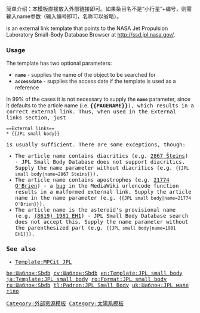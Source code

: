 {{Documentation subpage}}
<!-- PLEASE ADD CATEGORIES AND INTERWIKIS AT THE BOTTOM OF THIS PAGE -->
简单介绍：本模板直接放入外部链接即可。如果条目名不是“小行星”+编号，则需输入name参数（输入编号即可，名称可以省略）。

{{tl|JPL small body}} is an external link template that points to the NASA Jet Propulsion Laboratory Small-Body Database Browser at http://ssd.jpl.nasa.gov/.

=== Usage ===
The template has two optional parameters:
*'''<tt>name</tt>''' - supplies the name of the object to be searched for
*'''<tt>accessdate</tt>''' - supplies the access date if the template is used as a reference

In 99% of the cases it is not necessary to supply the '''<tt>name</tt>''' parameter, since it defaults to the article name (i.e. '''<tt><nowiki>{{PAGENAME}}</nowiki><tt>'''), which results in a correct external link. Thus, when used in the External links section, just

<pre>
==External links==
* {{JPL small body}}
</pre>

is usually sufficient. There are some exceptions, though:
*The article name contains diacritics (e.g. [[小行星2867|2867 Šteins]]) - JPL Small Body Database does not support diacritics. Supply the name parameter without diacritics (e.g. <tt><nowiki>{{JPL small body|name=2867 Steins}}</nowiki></tt>).
*The article name contains apostrophes (e.g. [[21774 O'Brien]]) - a [https://bugzilla.wikimedia.org/show_bug.cgi?id=13288 bug] in the MediaWiki urlencode function results in a malformed external link. Supply the article name in the name parameter (e.g. <tt><nowiki>{{JPL small body|name=21774 O'Brien}}</nowiki></tt>).
*The article name is the asteroid's provisional name (e.g. [[(8619) 1981 EH1]]) - JPL Small Body Database search does not accept this. Supply the name parameter without the parenthesized part (e.g. <tt><nowiki>{{JPL small body|name=1981 EH1}}</nowiki></tt>).

=== See also ===
*[[Template:MPCit JPL]]

<includeonly>
<!-- CATEGORIES AND INTERWIKIS HERE, THANKS -->
{{DEFAULTSORT:Jpl Small Body}}
[[Category:外部资源模板]]
[[Category:太陽系模板]]

[[be:Шаблон:Sbdb]]
[[cv:Шаблон:Sbdb]]
[[en:Template:JPL small body]]
[[ja:Template:JPL small body]]
[[ro:Format:JPL small body]]
[[ru:Шаблон:Sbdb]]
[[tl:Padron:JPL Small Body]]
[[uk:Шаблон:JPL мале тіло]]
</includeonly>